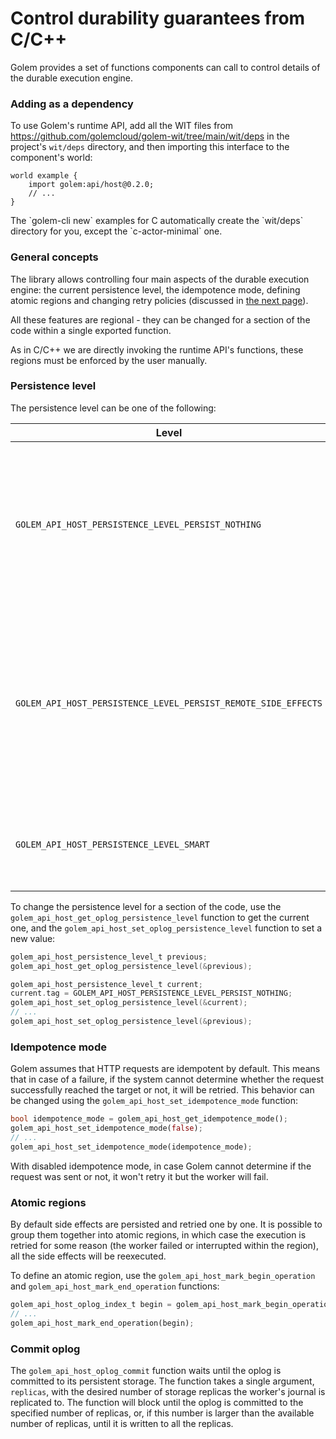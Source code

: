 
# Control durability guarantees from C/C++

Golem provides a set of functions components can call to control details of the durable execution engine.

### Adding as a dependency

To use Golem's runtime API, add all the WIT files from https://github.com/golemcloud/golem-wit/tree/main/wit/deps in the project's `wit/deps` directory, and then importing this interface to the component's world:

```wit
world example {
    import golem:api/host@0.2.0;
    // ...
}
```

<Callout type="info">
  The `golem-cli new` examples for C automatically create the `wit/deps` directory for you, except
  the `c-actor-minimal` one.
</Callout>

### General concepts

The library allows controlling four main aspects of the durable execution engine: the current persistence level, the idempotence mode, defining atomic regions and changing retry policies (discussed in [the next page](docs/ccpp-language-guide/retries)).

All these features are regional - they can be changed for a section of the code within a single exported function.

As in C/C++ we are directly invoking the runtime API's functions, these regions must be enforced by the user manually.

### Persistence level

The persistence level can be one of the following:

| Level                                                          | Description                                                                                                                                                          |
| -------------------------------------------------------------- | -------------------------------------------------------------------------------------------------------------------------------------------------------------------- |
| `GOLEM_API_HOST_PERSISTENCE_LEVEL_PERSIST_NOTHING`             | Turns off persistence for a section. In case the worker is recovered or restarted, all the side-effecting functions will be reexecuted                               |
| `GOLEM_API_HOST_PERSISTENCE_LEVEL_PERSIST_REMOTE_SIDE_EFFECTS` | Persists all the side-effects that are affecting the outside world. In case of recovery the side-effects won't be reexecuted and the persisted results will be used. |
| `GOLEM_API_HOST_PERSISTENCE_LEVEL_SMART`                       | The default setting; Let Golem decide what to persist to optimize performance                                                                                        |

To change the persistence level for a section of the code, use the `golem_api_host_get_oplog_persistence_level` function to get the current one, and the `golem_api_host_set_oplog_persistence_level` function to set a new value:

```c
golem_api_host_persistence_level_t previous;
golem_api_host_get_oplog_persistence_level(&previous);

golem_api_host_persistence_level_t current;
current.tag = GOLEM_API_HOST_PERSISTENCE_LEVEL_PERSIST_NOTHING;
golem_api_host_set_oplog_persistence_level(&current);
// ...
golem_api_host_set_oplog_persistence_level(&previous);
```

### Idempotence mode

Golem assumes that HTTP requests are idempotent by default. This means that in case of a failure, if the system cannot determine whether the request successfully reached the target or not, it will be retried. This behavior can be changed using the `golem_api_host_set_idempotence_mode` function:

```rust
bool idempotence_mode = golem_api_host_get_idempotence_mode();
golem_api_host_set_idempotence_mode(false);
// ...
golem_api_host_set_idempotence_mode(idempotence_mode);
```

With disabled idempotence mode, in case Golem cannot determine if the request was sent or not, it won't retry it but the worker will fail.

### Atomic regions

By default side effects are persisted and retried one by one. It is possible to group them together into atomic regions, in which case the execution is retried for some reason (the worker failed or interrupted within the region), all the side effects will be reexecuted.

To define an atomic region, use the `golem_api_host_mark_begin_operation` and `golem_api_host_mark_end_operation` functions:

```rust
golem_api_host_oplog_index_t begin = golem_api_host_mark_begin_operation();
// ...
golem_api_host_mark_end_operation(begin);
```

### Commit oplog

The `golem_api_host_oplog_commit` function waits until the oplog is committed to its persistent storage. The function takes a single argument, `replicas`, with the desired number of storage replicas the worker's journal is replicated to. The function will block until the oplog is committed to the specified number of replicas, or, if this number is larger than the available number of replicas, until it is written to all the replicas.
